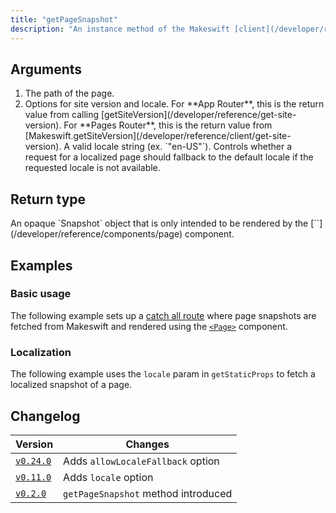 ```yaml
---
title: "getPageSnapshot"
description: "An instance method of the Makeswift [client](/developer/reference/client/constructor) that fetches a snapshot of a Makeswift page at a given path. This snapshot is only intended to be rendered by the `<Page>` component."
---
```



## Arguments

1.  <ParamField query="pathname" type="string" required>
      The path of the page.
    </ParamField>
2.  <ParamField query="options" type="object" required>
      Options for site version and locale.
      <Expandable>
        <ParamField query="siteVersion" type="SiteVersion" required>
          For **App Router**, this is the return value from calling
          [getSiteVersion](/developer/reference/get-site-version). For **Pages
          Router**, this is the return value from
          [Makeswift.getSiteVersion](/developer/reference/client/get-site-version).
        </ParamField>
        <ParamField query="locale" type="string">
          A valid locale string (ex. `"en-US"`).
        </ParamField>
        <ParamField query="allowLocaleFallback" type="boolean" default={true}>
          Controls whether a request for a localized page should fallback to the default locale if the requested locale is not available.
       </ParamField>
      </Expandable>
    </ParamField>

## Return type

<ResponseField name="snapshot" type="Promise<MakeswiftPageSnapshot | null>">
  An opaque `Snapshot` object that is only intended to be rendered by the
  [`<Page>`](/developer/reference/components/page) component.
</ResponseField>

## Examples

### Basic usage

The following example sets up a [catch all route](https://nextjs.org/docs/pages/building-your-application/routing/dynamic-routes#catch-all-segments) where page snapshots are fetched from Makeswift and rendered using the [`<Page>`](/developer/reference/components/page) component.

<PagesCatchAllExample />

### Localization

The following example uses the `locale` param in `getStaticProps` to fetch a localized snapshot of a page.

<PagesCatchAllLocalizedExample />

## Changelog

| Version                                                                                          | Changes                               |
| ------------------------------------------------------------------------------------------------ | ------------------------------------- |
| [`v0.24.0`](https://github.com/makeswift/makeswift/releases/tag/%40makeswift%2Fruntime%400.24.0) | Adds `allowLocaleFallback` option |
| [`v0.11.0`](https://github.com/makeswift/makeswift/releases/tag/%40makeswift%2Fruntime%400.11.0) | Adds `locale` option |
| [`v0.2.0`](https://github.com/makeswift/makeswift/releases/tag/%40makeswift%2Fruntime%400.2.0) | `getPageSnapshot` method introduced |
